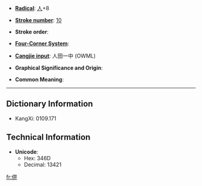 * '''[[Index:Chinese radical| Radical]]''': [[Index:Chinese radical/人|人]]+8

* '''[[Index:Chinese total strokes|Stroke number]]''': [[Index:Chinese total strokes/10|10]]

* '''Stroke order''': 

* '''[[Index:Chinese four corner|Four-Corner System]]''': 

* '''[[Index:Chinese Cangjie|Cangjie input]]''': 人田一中 (OWML)

* '''Graphical Significance and Origin''': 

* '''Common Meaning''': 

----

== Dictionary Information ==

* KangXi: 0109.171

== Technical Information ==

* '''Unicode''':
** Hex: 346D
** Decimal: 13421

[[fr:㑭]]